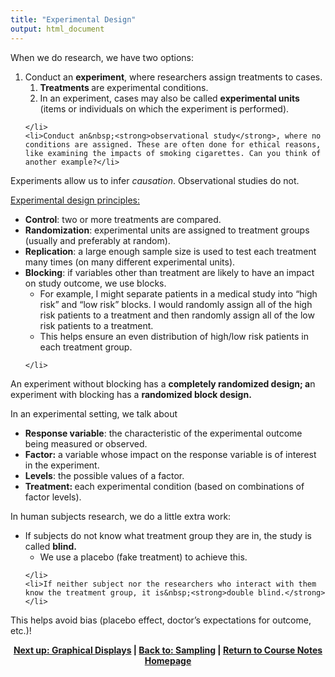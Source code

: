 ```yaml
---
title: "Experimental Design"
output: html_document
---
```


<p>When we do research, we have two options:</p>
<ol>
    <li>Conduct an&nbsp;<strong>experiment</strong>, where researchers assign treatments to cases.&nbsp;
        <ol>
            <li><strong>Treatments </strong>are experimental conditions.&nbsp;</li>
            <li>In an experiment, cases may also be called&nbsp;<strong>experimental units</strong> (items or individuals on which the experiment is performed).</li>
        </ol>
    </li>
    <li>Conduct an&nbsp;<strong>observational study</strong>, where no conditions are assigned. These are often done for ethical reasons, like examining the impacts of smoking cigarettes. Can you think of another example?</li>
</ol>
<p>Experiments allow us to infer&nbsp;<em>causation</em>. Observational studies do not.</p>
<p>
    <span style="text-decoration: underline;">Experimental design principles:</span>
</p>
<ul>
    <li><strong>Control</strong>: two or more treatments are compared.</li>
    <li><strong>Randomization</strong>: experimental units are assigned to treatment groups (usually and preferably at random).</li>
    <li><strong>Replication</strong>: a large enough sample size is used to test each treatment many times (on many different experimental units).&nbsp;</li>
    <li><strong>Blocking</strong>: if variables other than treatment are likely to have an impact on study outcome, we use blocks.
        <br />
        <ul>
            <li>For example, I might separate patients in a medical study into "high risk" and "low risk" blocks. I would randomly assign all of the high risk patients to a treatment and then randomly assign all of the low risk patients to a treatment.</li>
            <li>This helps ensure an even distribution of high/low risk patients in each treatment group.&nbsp;</li>
        </ul>
    </li>
</ul>
<p>An experiment without blocking has a&nbsp;<strong>completely randomized design; a</strong>n experiment with blocking has a <strong>randomized block design.&nbsp;</strong></p>
<p>In an experimental setting, we talk about</p>
<ul>
    <li><strong>Response variable</strong>: the characteristic of the experimental outcome being measured or observed.</li>
    <li><strong>Factor:</strong> a variable whose impact on the response variable is of interest in the experiment.</li>
    <li><strong>Levels</strong>: the possible values of a factor.</li>
    <li><strong>Treatment:&nbsp;</strong>each experimental condition (based on combinations of factor levels).</li>
</ul>
<p>In human subjects research, we do a little extra work:</p>
<ul>
    <li>If subjects do not know what treatment group they are in, the study is called&nbsp;<strong>blind.</strong>
        <ul>
            <li>We use a placebo (fake treatment) to achieve this.</li>
        </ul>
    </li>
    <li>If neither subject nor the researchers who interact with them know the treatment group, it is&nbsp;<strong>double blind.</strong></li>
</ul>
<p>This helps avoid bias (placebo effect, doctor's expectations for outcome, etc.)!</p>

<center><b><a href="https://lgpcappiello.github.io/teaching/IntroStats/descriptives/plots.html">Next up: Graphical Displays</a> | <a href="https://lgpcappiello.github.io/teaching/IntroStats/descriptives/sampling.html">Back to: Sampling</a> | <a href="https://lgpcappiello.github.io/teaching/IntroStats">Return to Course Notes Homepage</a></center></b>